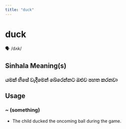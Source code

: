 ```yaml
---
title: "duck"
---
```


# duck

🗣️ /dʌk/

## Sinhala Meaning(s)

### යමක් හිසේ වැදීමෙන් බේරෙන්නට ඔළුව පහත කරනවා

## Usage

### ~ (something)

- The child ducked the oncoming ball during the game.

